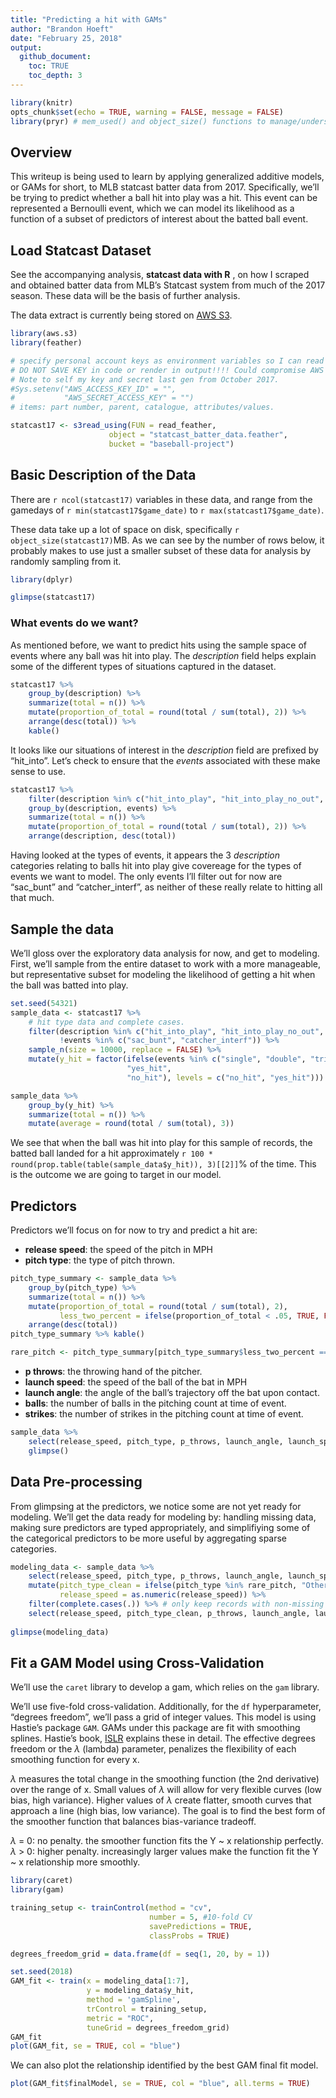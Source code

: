 ```yaml
---
title: "Predicting a hit with GAMs"
author: "Brandon Hoeft"
date: "February 25, 2018"
output:
  github_document:
    toc: TRUE
    toc_depth: 3
---
```


```r
library(knitr)
opts_chunk$set(echo = TRUE, warning = FALSE, message = FALSE)
library(pryr) # mem_used() and object_size() functions to manage/understand memory usage.

```


## Overview

This writeup is being used to learn by applying generalized additive models, or GAMs for short, to MLB statcast batter data from 2017. Specifically, we'll be trying to predict whether a ball hit into play was a hit. This event can be represented a Bernoulli event, which we can model its likelihood as a function of a subset of predictors of interest about the batted ball event.  

## Load Statcast Dataset 

See the accompanying analysis, **statcast data with R** , on how I scraped and obtained batter data from MLB's Statcast system from much of the 2017 season. These data will be the basis of further analysis. 

The data extract is currently being stored on [AWS S3](https://aws.amazon.com/s3/).

```r
library(aws.s3)
library(feather)

# specify personal account keys as environment variables so I can read my s3 object(s) from AWS. 
# DO NOT SAVE KEY in code or render in output!!!! Could compromise AWS account. 
# Note to self my key and secret last gen from October 2017. 
#Sys.setenv("AWS_ACCESS_KEY_ID" = "",
#           "AWS_SECRET_ACCESS_KEY" = "")
# items: part number, parent, catalogue, attributes/values.

statcast17 <- s3read_using(FUN = read_feather, 
                      object = "statcast_batter_data.feather", 
                      bucket = "baseball-project")

```

## Basic Description of the Data

There are `r ncol(statcast17)` variables in these data, and range from the gamedays of `r min(statcast17$game_date)` to `r max(statcast17$game_date)`.

These data take up a lot of space on disk, specifically `r object_size(statcast17)`MB. As we can see by the number of rows below, it probably makes to use just a smaller subset of these data for analysis by randomly sampling from it. 

``` r
library(dplyr)

glimpse(statcast17)
```

### What events do we want?

As mentioned before, we want to predict hits using the sample space of events where any ball was hit into play. The *description* field helps explain some of the different types of situations captured in the dataset.

``` r

statcast17 %>%
    group_by(description) %>%
    summarize(total = n()) %>%
    mutate(proportion_of_total = round(total / sum(total), 2)) %>%
    arrange(desc(total)) %>%
    kable()
```

It looks like our situations of interest in the *description* field are prefixed by "hit_into". Let's check to ensure that the *events* associated with these make sense to use.

``` r

statcast17 %>%
    filter(description %in% c("hit_into_play", "hit_into_play_no_out", "hit_into_play_score")) %>%
    group_by(description, events) %>%
    summarize(total = n()) %>%
    mutate(proportion_of_total = round(total / sum(total), 2)) %>%
    arrange(description, desc(total))
```

Having looked at the types of events, it appears the 3 *description* categories relating to balls hit into play give covereage for the types of events we want to model. The only events I'll filter out for now are "sac_bunt" and "catcher_interf", as neither of these really relate to hitting all that much.

## Sample the data

We'll gloss over the exploratory data analysis for now, and get to modeling. First, we'll sample from the entire dataset to work with a more manageable, but representative subset for modeling the likelihood of getting a hit when the ball was batted into play. 

``` r
set.seed(54321)
sample_data <- statcast17 %>%
    # hit type data and complete cases. 
    filter(description %in% c("hit_into_play", "hit_into_play_no_out", "hit_into_play_score"),
           !events %in% c("sac_bunt", "catcher_interf")) %>%
    sample_n(size = 10000, replace = FALSE) %>%
    mutate(y_hit = factor(ifelse(events %in% c("single", "double", "triple", "home_run"),
                          "yes_hit",
                          "no_hit"), levels = c("no_hit", "yes_hit")))

sample_data %>%
    group_by(y_hit) %>%
    summarize(total = n()) %>%
    mutate(average = round(total / sum(total), 3))
```

We see that when the ball was hit into play for this sample of records, the batted ball landed for a hit approximately `r 100 * round(prop.table(table(sample_data$y_hit)), 3)[[2]]`% of the time. This is the outcome we are going to target in our model.

## Predictors 

Predictors we'll focus on for now to try and predict a hit are:

* **release speed**: the speed of the pitch in MPH
* **pitch type**: the type of pitch thrown.

``` r
pitch_type_summary <- sample_data %>%
    group_by(pitch_type) %>%
    summarize(total = n()) %>%
    mutate(proportion_of_total = round(total / sum(total), 2),
           less_two_percent = ifelse(proportion_of_total < .05, TRUE, FALSE)) %>%
    arrange(desc(total)) 
pitch_type_summary %>% kable()

rare_pitch <- pitch_type_summary[pitch_type_summary$less_two_percent == TRUE, ]$pitch_type
```

* **p throws**: the throwing hand of the pitcher.
* **launch speed**: the speed of the ball of the bat in MPH
* **launch angle**: the angle of the ball's trajectory off the bat upon contact. 
* **balls**: the number of balls in the pitching count at time of event.
* **strikes**: the number of strikes in the pitching count at time of event. 

``` r
sample_data %>%
    select(release_speed, pitch_type, p_throws, launch_angle, launch_speed, balls, strikes, y_hit) %>%
    glimpse()
```



## Data Pre-processing

From glimpsing at the predictors, we notice some are not yet ready for modeling. We'll get the data ready for modeling by: handling missing data, making sure predictors are typed appropriately, and simplifiying some of the categorical predictors to be more useful by aggregating sparse categories.

``` r
modeling_data <- sample_data %>%
    select(release_speed, pitch_type, p_throws, launch_angle, launch_speed, balls, strikes, y_hit) %>%
    mutate(pitch_type_clean = ifelse(pitch_type %in% rare_pitch, "Other", pitch_type),
           release_speed = as.numeric(release_speed)) %>%
    filter(complete.cases(.)) %>% # only keep records with non-missing data. 
    select(release_speed, pitch_type_clean, p_throws, launch_angle, launch_speed, balls, strikes, y_hit, -pitch_type)
    
glimpse(modeling_data)
```

## Fit a GAM Model using Cross-Validation

We'll use the `caret` library to develop a gam, which relies on the `gam` library. 

We'll use five-fold cross-validation. Additionally, for the `df` hyperparameter, "degrees freedom", we'll pass a grid of integer values. This model is using Hastie's package `GAM`. GAMs under this package are fit with smoothing splines. Hastie's book, [ISLR](http://www-bcf.usc.edu/~gareth/ISL/) explains these in detail. The effective degrees freedom or the $\lambda$ (lambda) parameter, penalizes the flexibility of each smoothing function for every x. 

$\lambda$ measures the total change in the smoothing function (the 2nd derivative) over the range of x. Small values of $\lambda$ will allow for very flexible curves (low bias, high variance). Higher values of $\lambda$ create flatter, smooth curves that approach a line (high bias, low variance). The goal is to find the best form of the smoother function that balances bias-variance tradeoff. 

$\lambda$ = 0: no penalty. the smoother function fits the Y ~ x relationship perfectly. 
$\lambda$ > 0:  higher penalty. increasingly larger values make the function fit the Y ~ x relationship more smoothly.

``` r
library(caret)
library(gam)

training_setup <- trainControl(method = "cv",
                               number = 5, #10-fold CV
                               savePredictions = TRUE,
                               classProbs = TRUE) 

degrees_freedom_grid = data.frame(df = seq(1, 20, by = 1))

set.seed(2018)
GAM_fit <- train(x = modeling_data[1:7],
                 y = modeling_data$y_hit,
                 method = 'gamSpline',
                 trControl = training_setup,
                 metric = "ROC",
                 tuneGrid = degrees_freedom_grid)
GAM_fit
plot(GAM_fit, se = TRUE, col = "blue")
```

We can also plot the relationship identified by the best GAM final fit model.

```r
plot(GAM_fit$finalModel, se = TRUE, col = "blue", all.terms = TRUE)
```